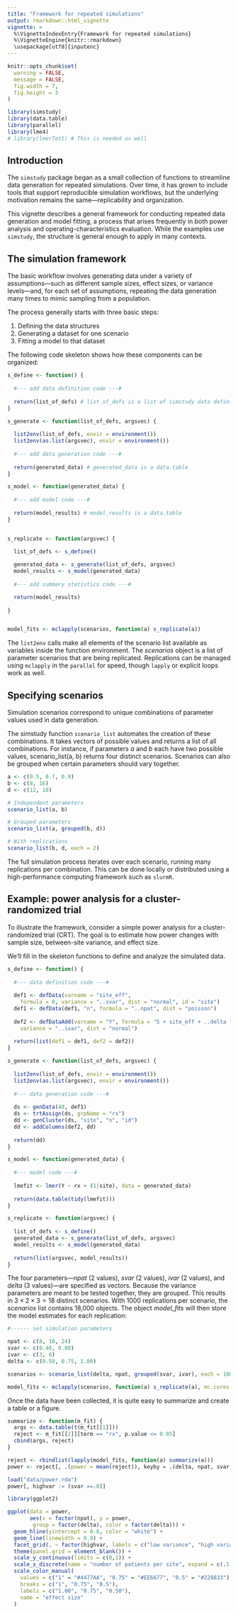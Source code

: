 ```yaml
---
title: "Framework for repeated simulations"
output: rmarkdown::html_vignette
vignette: >
  %\VignetteIndexEntry{Framework for repeated simulations}
  %\VignetteEngine{knitr::rmarkdown}
  \usepackage[utf8]{inputenc}
---
```


```r
knitr::opts_chunk$set(
  warning = FALSE,
  message = FALSE,
  fig.width = 7,
  fig.height = 3
)
```

```r
library(simstudy)
library(data.table)
library(parallel)
library(lme4)
# library(lmerTest) # This is needed as well
```

## Introduction

The `simstudy` package began as a small collection of functions to streamline data generation for repeated simulations. Over time, it has grown to include tools that support reproducible simulation workflows, but the underlying motivation remains the same—replicability and organization.

This vignette describes a general framework for conducting repeated data generation and model fitting, a process that arises frequently in both power analysis and operating-characteristics evaluation. While the examples use `simstudy`, the structure is general enough to apply in many contexts.

## The simulation framework

The basic workflow involves generating data under a variety of assumptions—such as different sample sizes, effect sizes, or variance levels—and, for each set of assumptions, repeating the data generation many times to mimic sampling from a population.

The process generally starts with three basic steps:

1. Defining the data structures
2. Generating a dataset for one scenario
3. Fitting a model to that dataset

The following code skeleton shows how these components can be organized:

```r
s_define <- function() {
  
  #--- add data definition code ---#
  
  return(list_of_defs) # list_of_defs is a list of simstudy data definitions
}

s_generate <- function(list_of_defs, argsvec) {
  
  list2env(list_of_defs, envir = environment())
  list2env(as.list(argsvec), envir = environment())
  
  #--- add data generation code ---#
  
  return(generated_data) # generated_data is a data.table
}

s_model <- function(generated_data) {
  
  #--- add model code ---#
  
  return(model_results) # model_results is a data.table
}


s_replicate <- function(argsvec) {
  
  list_of_defs <- s_define()

  generated_data <- s_generate(list_of_defs, argsvec)
  model_results <- s_model(generated_data)
  
  #--- add summary statistics code ---#

  return(model_results)
  
}


model_fits <- mclapply(scenarios, function(a) s_replicate(a))
```

The `list2env` calls make all elements of the scenario list available as variables inside the function environment. The *scenarios* object is a list of parameter scenarios that are being replicated. Replications can be managed using `mclapply` in the `parallel` for speed, though `lapply` or explicit loops work as well.

## Specifying scenarios

Simulation scenarios correspond to unique combinations of parameter values used in data generation.

The simstudy function `scenario_list` automates the creation of these combinations. It takes vectors of possible values and returns a list of all combinations. For instance, if parameters *a* and *b* each have two possible values, scenario_list(a, b) returns four distinct scenarios. Scenarios can also be grouped when certain parameters should vary together.

```r
a <- c(0.5, 0.7, 0.9)
b <- c(8, 16)
d <- c(12, 18)

# Independent parameters
scenario_list(a, b)

# Grouped parameters
scenario_list(a, grouped(b, d))

# With replications
scenario_list(b, d, each = 2)
```

The full simulation process iterates over each scenario, running many replications per combination. This can be done locally or distributed using a high-performance computing framework such as `slurmR`.

## Example: power analysis for a cluster-randomized trial

To illustrate the framework, consider a simple power analysis for a cluster-randomized trial (CRT).
The goal is to estimate how power changes with sample size, between-site variance, and effect size.

We’ll fill in the skeleton functions to define and analyze the simulated data.

```r
s_define <- function() {
  
  #--- data definition code ---#
  
  def1 <- defData(varname = "site_eff", 
    formula = 0, variance = "..svar", dist = "normal", id = "site")
  def1 <- defData(def1, "n", formula = "..npat", dist = "poisson")
  
  def2 <- defDataAdd(varname = "Y", formula = "5 + site_eff + ..delta * rx", 
    variance = "..ivar", dist = "normal")
  
  return(list(def1 = def1, def2 = def2)) 
}

s_generate <- function(list_of_defs, argsvec) {
  
  list2env(list_of_defs, envir = environment())
  list2env(as.list(argsvec), envir = environment())
  
  #--- data generation code ---#
  
  ds <- genData(40, def1)
  ds <- trtAssign(ds, grpName = "rx")
  dd <- genCluster(ds, "site", "n", "id")
  dd <- addColumns(def2, dd)
  
  return(dd)
}

s_model <- function(generated_data) {
  
  #--- model code ---#
  
  lmefit <- lmer(Y ~ rx + (1|site), data = generated_data)
 
  return(data.table(tidy(lmefit)))
}

s_replicate <- function(argsvec) {
  
  list_of_defs <- s_define()
  generated_data <- s_generate(list_of_defs, argsvec)
  model_results <- s_model(generated_data)
  
  return(list(argsvec, model_results)) 
}
```

The four parameters---*npat* (2 values), *svar* (2 values), *ivar* (2 values), and *delta* (3 values)---are specified as vectors. Because the variance parameters are meant to be tested together, they are grouped. This results in $3 \times 2 \times 3 = 18$ distinct scenarios. With 1000 replications per scenario, the *scenarios* list contains 18,000 objects. The object *model_fits* will then store the model estimates for each replication:

```r

#------ set simulation parameters

npat <- c(8, 16, 24)
svar <- c(0.40, 0.80)
ivar <- c(3, 6)
delta <- c(0.50, 0.75, 1.00)

scenarios <- scenario_list(delta, npat, grouped(svar, ivar), each = 1000)

model_fits <- mclapply(scenarios, function(a) s_replicate(a), mc.cores = 5)
```

Once the data have been collected, it is quite easy to summarize and create a table or a figure.

```r
summarize <- function(m_fit) {
  args <- data.table(t(m_fit[[1]]))
  reject <- m_fit[[2]][term == "rx", p.value <= 0.05]
  cbind(args, reject)
}

reject <- rbindlist(lapply(model_fits, function(a) summarize(a)))
power <- reject[, .(power = mean(reject)), keyby = .(delta, npat, svar, ivar, scenario)]
```

```r
load("data/power.rda")
power[, highvar := (svar ==.8)]

library(ggplot2)

ggplot(data = power, 
       aes(x = factor(npat), y = power, 
        group = factor(delta), color = factor(delta))) +
  geom_hline(yintercept = 0.8, color = "white") +
  geom_line(linewidth = 0.9) +
  facet_grid(. ~ factor(highvar, labels = c("low variance", "high variance"))) +
  theme(panel.grid = element_blank()) +
  scale_y_continuous(limits = c(0,1)) +
  scale_x_discrete(name = "number of patients per site", expand = c(.1, .1)) +
  scale_color_manual(
    values = c("1" = "#4477AA", "0.75" = "#EE6677", "0.5" = "#228833"),
    breaks = c("1", "0.75", "0.5"),
    labels = c("1.00", "0.75", "0.50"),
    name = "effect size"
  )
```